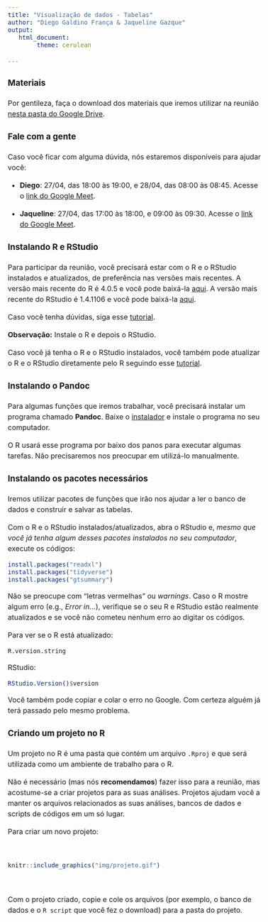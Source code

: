 ```yaml
---
title: "Visualização de dados - Tabelas"
author: "Diego Galdino França & Jaqueline Gazque"
output:
   html_document:
        theme: cerulean

---
```



<style type="text/css">
  body {
  font-size: 16px;
  line-height: 1.5;
}
</style>

### Materiais

Por gentileza, faça o download dos materiais que iremos utilizar na reunião [nesta pasta do Google Drive](https://drive.google.com/drive/folders/1SoCJZnfuPr8ERFmSVWO9Te_Les12ztX8?usp=sharing).

### Fale com a gente

Caso você ficar com alguma dúvida, nós estaremos disponíveis para ajudar você:

- **Diego**: 27/04, das 18:00 às 19:00, e 28/04, das 08:00 às 08:45. Acesse o [link do Google Meet](https://meet.google.com/cgj-armd-xtw).

- **Jaqueline**: 27/04,  das 17:00 às 18:00, e 09:00 às 09:30. Acesse o [link do Google Meet](https://meet.google.com/vjx-dkqi-yfz).

### Instalando R e RStudio

Para participar da reunião, você precisará estar com o R e o RStudio instalados e atualizados, de preferência nas versões mais recentes. A versão mais recente do R é 4.0.5 e você pode baixá-la [aqui](https://cran-r.c3sl.ufpr.br/). A versão mais recente do RStudio é 1.4.1106 e você pode baixá-la [aqui](https://www.rstudio.com/products/rstudio/download/#download).

Caso você tenha dúvidas, siga esse [tutorial](https://www.youtube.com/watch?v=6iZj3k9EBc4).

**Observação:** Instale o R e depois o RStudio.

Caso você já tenha o R e o RStudio instalados, você também pode atualizar o R e o RStudio diretamente pelo R seguindo esse [tutorial](https://uvastatlab.github.io/phdplus/installR.html).


### Instalando o Pandoc

Para algumas funções que iremos trabalhar, você precisará instalar um programa chamado **Pandoc**. Baixe o [instalador](https://pandoc.org/installing.html) e instale o programa no seu computador.

O R usará esse programa por baixo dos panos para executar algumas tarefas. Não precisaremos nos preocupar em utilizá-lo manualmente.


### Instalando os pacotes necessários

Iremos utilizar pacotes de funções que irão nos ajudar a ler o banco de dados e  construir e salvar as tabelas.

Com o R e o RStudio instalados/atualizados, abra o RStudio e, *mesmo que você já tenha algum desses pacotes instalados no seu computador*, execute os códigos:


```r
install.packages("readxl")
install.packages("tidyverse")
install.packages("gtsummary")
```


Não se preocupe com "letras vermelhas" ou *warnings*. Caso o R mostre algum erro (e.g., *Error in...*), verifique se o seu R e RStudio estão realmente atualizados e se você não cometeu nenhum erro ao digitar os códigos.

Para ver se o R está atualizado:

```r
R.version.string
```

RStudio:

```r
RStudio.Version()$version
```


Você também pode copiar e colar o erro no Google. Com certeza alguém já terá passado pelo mesmo problema.





### Criando um projeto no R

Um projeto no R é uma pasta que contém um arquivo `.Rproj` e que será utilizada como um ambiente de trabalho para o R.

Não é necessário (mas nós **recomendamos**) fazer isso para a reunião, mas acostume-se a criar projetos para as suas análises. Projetos ajudam você a manter os arquivos relacionados as suas análises, bancos de dados e scripts de códigos em um só lugar.

Para criar um novo projeto:

<br>

```r
knitr::include_graphics("img/projeto.gif")
```

<br>

Com o projeto criado, copie e cole os arquivos (por exemplo, o banco de dados e o `R script` que você fez o download) para a pasta do projeto.

<br><br>

